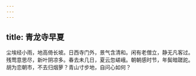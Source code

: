 ```yaml
---
---
---
```

title: 青龙寺早夏
---



尘埃经小雨，地高倚长坡。日西寺门外，景气含清和。闲有老僧立，静无凡客过。残莺意思尽，新叶阴凉多。春去未几日，夏云忽嵯峨。朝朝感时节，年鬓暗蹉跎。胡为恋朝市，不去归烟萝？青山寸步地，自问心如何？